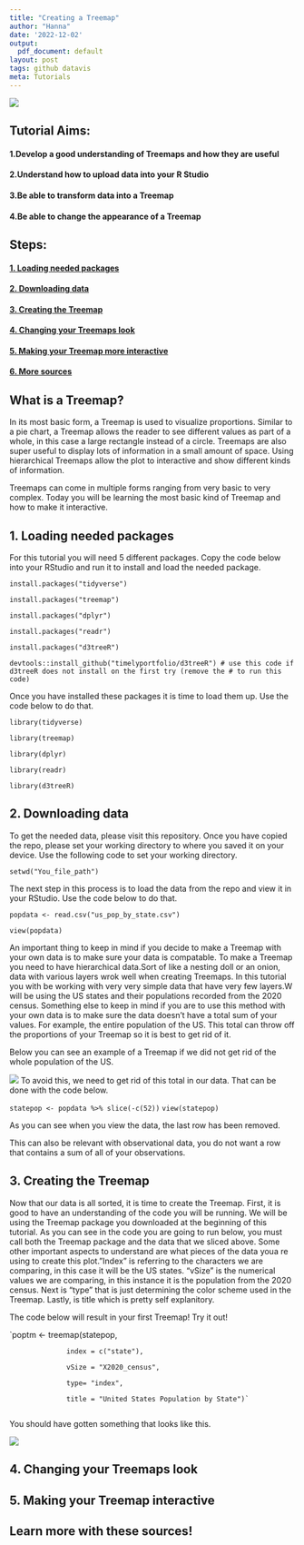 ```yaml
---
title: "Creating a Treemap"
author: "Hanna"
date: '2022-12-02'
output:
  pdf_document: default
layout: post
tags: github datavis
meta: Tutorials
---
```




<div class="block">
	
![](tutorialhead.png)

</div>

## Tutorial Aims:
#### 1.Develop a good understanding of Treemaps and how they are useful 
#### 2.Understand how to upload data into your R Studio 
#### 3.Be able to transform data into a Treemap
#### 4.Be able to change the appearance of a Treemap 

## Steps: 

#### <a href="#packages"> 1. Loading needed packages </a>

#### <a href="#data"> 2. Downloading data</a>

#### <a href=”#plot”> 3. Creating the Treemap</a>

#### <a href=”#change”> 4. Changing your Treemaps look</a> 

#### <a href=”#inter”> 5. Making your Treemap more interactive</a> 

#### <a href=”#more”> 6. More sources</a> 

## What is a Treemap?

In its most basic form, a Treemap is used to visualize proportions. Similar to a pie chart, a Treemap allows the reader to see different values as part of a whole, in this case a large rectangle instead of a circle. Treemaps are also super useful to display lots of information in a small amount of space. Using hierarchical Treemaps allow the plot to interactive and show different kinds of information. 

Treemaps can come in multiple forms ranging from very basic to very complex. Today you will be learning the most basic kind of Treemap and how to make it interactive. 



<a name="packages"></a>

## 1. Loading needed packages


For this tutorial you will need 5 different packages. Copy the code below into your RStudio and run it to install and load the needed package. 



`install.packages("tidyverse")`

`install.packages("treemap")`

`install.packages("dplyr")`


`install.packages("readr")`


`install.packages("d3treeR")`


`devtools::install_github("timelyportfolio/d3treeR") # use this code if d3treeR does not install on the first try (remove the # to run this code)
`


Once you have installed these packages it is time to load them up. Use the code below to do that. 


`library(tidyverse)`

`library(treemap)`

`library(dplyr)`

`library(readr)`

`library(d3treeR)`



<a name="data"></a>

## 2. Downloading data

To get the needed data, please visit this repository. Once you have copied the repo, please set your working directory to where you saved it on your device. Use the following code to set your working directory.


`setwd("You_file_path")`

The next step in this process is to load the data from the repo and view it in your RStudio. Use the code below to do that. 

`popdata <- read.csv("us_pop_by_state.csv")` 

`view(popdata)` 

An important thing to keep in mind if you decide to make a Treemap with your own data is to make sure your data is compatable. To make a Treemap you need to have hierarchical data.Sort of like a nesting doll or an onion, data with various layers wrok well when creating Treemaps. In this tutorial you with be working with very very simple data that have very few layers.W will be using the US states and their populations recorded from the 2020 census. Something else to keep in mind if you are to use this method with your own data is to make sure the data doesn't have a total sum of your values. For example, the entire population of the US. This total can throw off the proportions of your Treemap so it is best to get rid of it. 

Below you can see an example of a Treemap if we did not get rid of the whole population of the US. 

![](wholepopplot.png)
To avoid this, we need to get rid of this total in our data. That can be done with the code below. 

`statepop <- popdata %>% slice(-c(52))`
`view(statepop)`

As you can see when you view the data, the last row has been removed. 

This can also be relevant with observational data, you do not want a row that contains a sum of all of your observations. 


<a name="plot"></a>

## 3. Creating the Treemap
Now that our data is all sorted, it is time to create the Treemap. First, it is good to have an understanding of the code you will be running. We will be using the Treemap package you downloaded at the beginning of this tutorial. As you can see in the code you are going to run below, you must call both the Treemap package and the data that we sliced above. Some other important aspects to understand are what pieces of the data youa re using to create this plot."Index" is referring to the characters we are comparing, in this case it will be the US states. "vSize" is the numerical values we are comparing, in this instance it is the population from the 2020 census. Next is "type" that is just determining the color scheme used in the Treemap. Lastly, is title which is pretty self explanitory. 

The code below will result in your first Treemap! Try it out! 

`poptm <- treemap(statepop,

                  index = c("state"),
                  
                  vSize = "X2020_census",
                  
                  type= "index",
                  
                  title = "United States Population by State")`
                  
You should have gotten something that looks like this. 


![](wholepopplot.png)


<a name="change"></a>

## 4. Changing your Treemaps look 


<a name="inter"></a>

## 5. Making your Treemap interactive


<a name="more"></a>

## Learn more with these sources!


